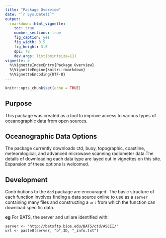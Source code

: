 ```yaml
---
title: "Package Overview"
date: "`r Sys.Date()`"
output:
  rmarkdown::html_vignette:
    toc: true
    number_sections: true
    fig_caption: yes
    fig_width: 3.5
    fig_height: 3.5
    dpi: 72
    dev.args: list(pointsize=11)
vignette: >
  %\VignetteIndexEntry{Package Overview}
  %\VignetteEngine{knitr::rmarkdown}
  %\VignetteEncoding{UTF-8}
---
```


```r
knitr::opts_chunk$set(echo = TRUE)
```

## Purpose

This package was created as a tool to improve access to various types of oceanographic data from open sources. 

## Oceanographic Data Options 

The package currently downloads ctd, buoy, topographic, coastline, meteorological, and advanced microwave scanning radiometer data.The details of downloading each data type are layed out in vignettes on this site. Expansion of these options is welcomed. 

## Development 

Contributions to the `dod` package are encouraged. The basic structure of each function involves finding a data source online to use as a `server` containing many files and constructing a `url` from which the function can download specific data.  

**eg** For BATS, the server and url are identified with:

	server <- "http://batsftp.bios.edu/BATS/ctd/ASCII/"
	url <- paste0(server, "b",ID, "_info.txt")
	


